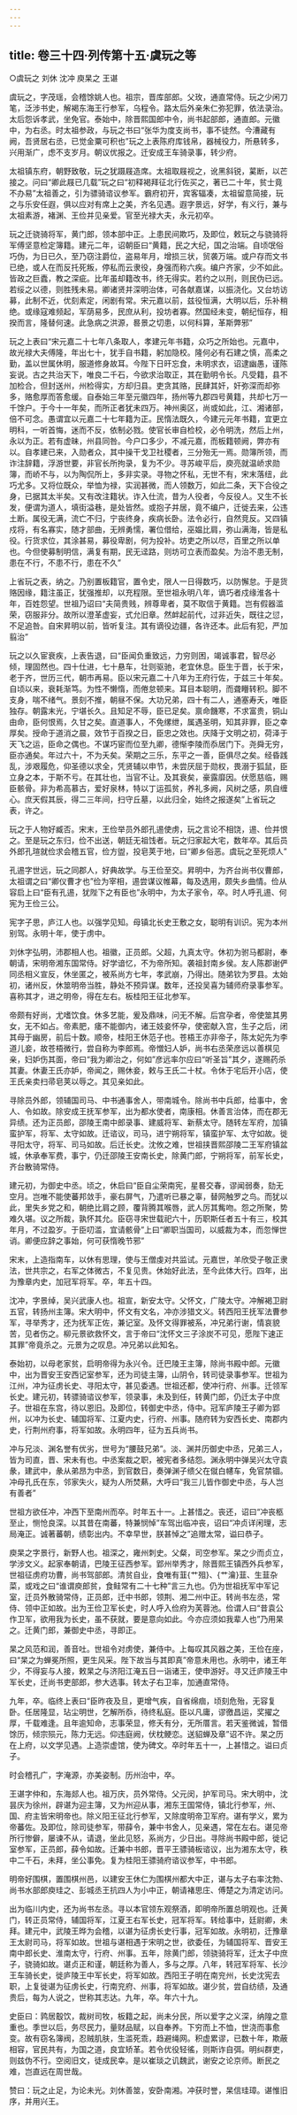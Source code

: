 ```yaml
---
---
---
```

title: 卷三十四·列传第十五·虞玩之等
---

○虞玩之  刘休  沈冲  庾杲之  王谌

虞玩之，字茂瑶，会稽馀姚人也。祖宗，晋库部郎。父玫，通直常侍。玩之少闲刀笔，泛涉书史，解褐东海王行参军，乌程令。路太后外亲朱仁弥犯罪，依法录治。太后怨诉孝武，坐免官。泰始中，除晋熙国郎中令，尚书起部郎，通直郎。元徽中，为右丞。时太祖参政，与玩之书曰“张华为度支尚书，事不徒然。今漕藏有阙，吾贤居右丞，已觉金粟可积也”玩之上表陈府库钱帛，器械役力，所悬转多，兴用渐广，虑不支岁月。朝议优报之。迁安成王车骑录事，转少府。

太祖镇东府，朝野致敬，玩之犹蹑屐造席。太祖取屐视之，讹黑斜锐，蒵断，以芒接之。问曰“卿此屐已几载”玩之曰“初释褐拜征北行佐买之，著已二十年，贫士竟不办易”太祖善之，引为骠骑谘议参军。霸府初开，宾客辐凑，太祖留意简接，玩之与乐安任遐，俱以应对有席上之美，齐名见遇。遐字景远，好学，有义行，兼与太祖素游，褚渊、王俭并见亲爱。官至光禄大夫，永元初卒。

玩之迁骁骑将军，黄门郎，领本部中正。上患民间欺巧，及即位，敕玩之与骁骑将军傅坚意检定簿籍。建元二年，诏朝臣曰“黄籍，民之大纪，国之治端。自顷氓俗巧伪，为日已久，至乃窃注爵位，盗易年月，增损三状，贸袭万端。或户存而文书已绝，或人在而反托死叛，停私而云隶役，身强而称六疾。编户齐家，少不如此。皆政之巨蠹，教之深疵。比年虽却籍改书，终无得实。若约之以刑，则民伪已远。若绥之以德，则胜残未易。卿诸贤并深明治体，可各献嘉谋，以振浇化。又台坊访募，此制不近，优刻素定，闲剧有常。宋元嘉以前，兹役恒满，大明以后，乐补稍绝。或缘寇难频起，军荫易多，民庶从利，投坊者寡。然国经未变，朝纪恒存，相揆而言，隆替何速。此急病之洪源，晷景之切患，以何科算，革斯弊邪”

玩之上表曰“宋元嘉二十七年八条取人，孝建元年书籍，众巧之所始也。元嘉中，故光禄大夫傅隆，年出七十，犹手自书籍，躬加隐校。隆何必有石建之慎，高柔之勤，盖以世属休明，服道修身故耳。今陛下日旰忘食，未明求衣，诏逮幽愚，谨陈妄说。古之共治天下，唯良二千石，今欲求治取正，其在勤明令长。凡受籍，县不加检合，但封送州，州检得实，方却归县。吏贪其赂，民肆其奸，奸弥深而却弥多，赂愈厚而答愈缓。自泰始三年至元徽四年，扬州等九郡四号黄籍，共却七万一千馀户。于今十一年矣，而所正者犹未四万。神州奥区，尚或如此，江、湘诸部，倍不可念。愚谓宜以元嘉二十七年籍为正。民惰法既久，今建元元年书籍，宜更立明科，一听首悔，迷而不反，依制必戮。使官长审自检校，必令明洗，然后上州，永以为正。若有虚昧，州县同咎。今户口多少，不减元嘉，而板籍顿阙，弊亦有以。自孝建已来，入勋者众，其中操干戈卫社稷者，三分殆无一焉。勋簿所领，而诈注辞籍，浮游世要，非官长所拘录，复为不少。寻苏峻平后，庾亮就温峤求勋簿，而峤不与，以为陶侃所上，多非实录。寻物之怀私，无世不有，宋末落纽，此巧尤多。又将位既众，举恤为禄，实润甚微，而人领数万，如此二条，天下合役之身，已据其太半矣。又有改注籍状。诈入仕流，昔为人役者，今反役人。又生不长发，便谓为道人，填街溢巷，是处皆然。或抱子并居，竟不编户，迁徙去来，公违土断。属役无满，流亡不归，宁丧终身，疾病长卧。法令必行，自然竞反。又四镇戍将，有名寡实，随才部曲，无辨勇懦，署位借给，巫媪比肩，弥山满海，皆是私役。行货求位，其涂甚易，募役卑剧，何为投补。坊吏之所以尽，百里之所以单也。今但使募制明信，满复有期，民无迳路，则坊可立表而盈矣。为治不患无制，患在不行，不患不行，患在不久”

上省玩之表，纳之。乃别置板籍官，置令史，限人一日得数巧，以防懈怠。于是货赂因缘，籍注虽正，犹强推却，以充程限。至世祖永明八年，谪巧者戍缘淮各十年，百姓怨望。世祖乃诏曰“夫简贵贱，辨尊卑者，莫不取信于黄籍。岂有假器滥荣，窃服非分。故所以澄革虚妄，式允旧章。然衅起前代，过非近失，既往之愆，不足追咎。自宋昇明以前，皆听复注。其有谪役边疆，各许还本。此后有犯，严加翦治”

玩之以久宦衰疾，上表告退，曰“臣闻负重致远，力穷则困，竭诚事君，智尽必倾，理固然也。四十仕进，七十悬车，壮则驱驰，老宜休息。臣生于晋，长于宋，老于齐，世历三代，朝市再易。臣以宋元嘉二十八年为王府行佐，于兹三十年矣。自顷以来，衰耗渐笃。为性不懒惰，而倦怠顿来。耳目本聪明，而聋矒转积。脚不支身，喘不绪气。景刻不推，朝昼不保。大功兄弟，四十有二人，通塞寿夭，唯臣独存。朝露末光，宁堪长久。且知足不辱，臣已足矣。禀命饑寒，不求富贵，铜山由命，臣何恨焉，久甘之矣。直道事人，不免缧绁，属遇圣明，知其非罪，臣之幸厚矣。授命于道消之晨，效节于百揆之日，臣忠之效也。庆降于文明之初，荷泽于天飞之运，臣命之偶也。不谋巧宦而位至九卿，德惭李陵而忝居门下。尧舜无穷，臣亦通矣。年过六十，不为夭矣。荣期之三乐，东平之一善，臣俱尽之矣。经昏践乱，涉艰履危，仰圣德以求全，凭贤辅以申节，未尝厌屈于勋权，畏溺于狐鼠，臣立身之本，于斯不亏。在其壮也，当官不让。及其衰矣，豪露靡因。伏愿慈临，赐臣骸骨。非为希高慕古，爱好泉林，特以丁运孤贫，养礼多阙，风树之感，夙自缠心。庶天假其辰，得二三年间，扫守丘墓，以此归全，始终之报遂矣”上省玩之表，许之。

玩之于人物好臧否。宋末，王俭举员外郎孔逷使虏，玩之言论不相饶，逷、俭并恨之。至是玩之东归，俭不出送，朝廷无祖饯者。玩之归家起大宅，数年卒。其后员外郎孔瑄就俭求会稽五官，俭方盥，投皂荚于地，曰“卿乡俗恶。虞玩之至死烦人”

孔逷字世远，玩之同郡人，好典故学。与王俭至交。昇明中，为齐台尚书仪曹郎，太祖谓之曰“卿仪曹才也”俭为宰相，逷尝谋议帷幕，每及选用，颇失乡曲情。俭从容启上曰“臣有孔逷，犹陛下之有臣也”永明中，为太子家令，卒。时人呼孔逷、何宪为王俭三公。

宪字子思，庐江人也。以强学见知。母镇北长史王敷之女，聪明有训识。宪为本州别驾。永明十年，使于虏中。

刘休字弘明，沛郡相人也。祖徽，正员郎。父超，九真太守。休初为驸马都尉，奉朝请，宋明帝湘东国常侍。好学谙忆，不为帝所知。袭祖封南乡侯。友人陈郡谢俨同丞相义宣反，休坐匿之，被系尚方七年，孝武崩，乃得出。随弟钦为罗县。太始初，诸州反，休筮明帝当胜，静处不预异谋。数年，还投吴喜为辅师府录事参军。喜称其才，进之明帝，得在左右。板桂阳王征北参军。

帝颇有好尚，尤嗜饮食。休多艺能，爰及鼎味，问无不解。后宫孕者，帝使筮其男女，无不如占。帝素肥，痿不能御内，诸王妓妾怀孕，使密献入宫，生子之后，闭其母于幽房，前后十数。顺帝，桂阳王休范子也。苍梧王亦非帝子，陈太妃先为李道儿妾，故苍梧微行，尝自称为李郎焉。帝憎妇人妒，尚书右丞荣彦远以善棋见亲，妇妒伤其面，帝曰“我为卿治之，何如”彦远率尔应曰“听圣旨”其夕，遂赐药杀其妻。休妻王氏亦妒，帝闻之，赐休妾，敕与王氏二十杖。令休于宅后开小店，使王氏亲卖扫帚皂荚以辱之。其见亲如此。

寻除员外郎，领辅国司马、中书通事舍人，带南城令。除尚书中兵郎，给事中，舍人、令如故。除安成王抚军参军，出为都水使者，南康相。休善言治体，而在郡无异绩。还为正员郎，邵陵王南中郎录事、建威将军、新蔡太守。随转左军府，加镇蛮护军，将军、太守如故。迁谘议，司马，进宁朔将军，镇蛮护军、太守如故。徙寻阳太守，将军、司马如故。后迁长史。沈攸之难，世祖挟晋熙邵陵二王军府镇盆城，休承奉军费，事宁，仍迁邵陵王安南长史，除黄门郎，宁朔将军，前军长史，齐台散骑常侍。

建元初，为御史中丞。顷之，休启曰“臣自尘荣南宪，星晷交春，谬闻弱奏，劾无空月。岂唯不能使蕃邦敛手，豪右屏气，乃遣听已暴之辜，替网触罗之鸟。而犹以此，里失乡党之和，朝绝比肩之顾，覆背腾其喉唇，武人厉其觜吻。怨之所聚，势难久堪。议之所裁，孰怀其允。臣窃寻宋世载祀六十，历职斯任者五十有三，校其年月，不过盈岁。于臣叨滥，宜请骸骨”上曰“卿职当国司，以威裁为本，而忽惮世诮。卿便应辞之事始，何可获惰晚节邪”

宋末，上造指南车，以休有思理，使与王僧虔对共监试。元嘉世，羊欣受子敬正隶法，世共宗之，右军之体微古，不复见贵。休始好此法，至今此体大行。四年，出为豫章内史，加冠军将军。卒，年五十四。

沈冲，字景绰，吴兴武康人也。祖宣，新安太守。父怀文，广陵太守。冲解褐卫尉五官，转扬州主簿。宋大明中，怀文有文名，冲亦涉猎文义。转西阳王抚军法曹参军，寻举秀才，还为抚军正佐，兼记室。及怀文得罪被系，冲兄弟行谢，情哀貌苦，见者伤之。柳元景欲救怀文，言于帝曰“沈怀文三子涂炭不可见，愿陛下速正其罪”帝竟杀之。元景为之叹息。冲兄弟以此知名。

泰始初，以母老家贫，启明帝得为永兴令。迁巴陵王主簿，除尚书殿中郎。元徽中，出为晋安王安西记室参军，还为司徒主簿，山阴令，转司徒录事参军。世祖为江州，冲为征虏长史、寻阳太守，甚见委遇。世祖还都，使冲行府、州事。迁领军长史。建元初，转骠骑谘议参军，领录事，未及到任，转黄门郎，仍迁太子中庶子。世祖在东宫，待以恩旧。及即位，转御史中丞，侍中。冠军庐陵王子卿为郢州，以冲为长史、辅国将军、江夏内史，行府、州事。随府转为安西长史、南郡内史，行荆州府事，将军如故。永明四年，征为五兵尚书。

冲与兄淡、渊名誉有优劣，世号为“腰鼓兄弟”。淡、渊并历御史中丞，兄弟三人，皆为司直，晋、宋未有也。中丞案裁之职，被宪者多结怨。渊永明中弹吴兴太守袁彖，建武中，彖从弟昂为中丞，到官数日，奏弹渊子缋父在僦白幰车，免官禁锢。冲母孔氏在东，邻家失火，疑为人所焚爇，大呼曰“我三儿皆作御史中丞，与人岂有善者”

世祖方欲任冲，冲西下至南州而卒。时年五十一。上甚惜之。丧还，诏曰“冲丧柩至止，恻怆良深。以其昔在南蕃，特兼悯悼”车驾出临冲丧，诏曰“冲贞详闲理，志局淹正。诚著蕃朝，绩彰出内。不幸早世，朕甚悼之”追赠太常，谥曰恭子。

庾杲之字景行，新野人也。祖深之，雍州刺史。父粲，司空参军。杲之少而贞立，学涉文义。起家奉朝请，巴陵王征西参军。郢州举秀才，除晋熙王镇西外兵参军，世祖征虏府功曹，尚书驾部郎。清贫自业，食唯有韮{艹殂}、{艹瀹}韮、生韮杂菜，或戏之曰“谁谓庾郎贫，食鲑常有二十七种”言三九也。仍为世祖抚军中军记室，迁员外散骑常侍，正员郎，迁中书郎，领荆、湘二州中正。转尚书左丞，常侍、领中正如故。出为王俭卫军长史，时人呼入俭府为芙蓉池。俭谓人曰“昔袁公作卫军，欲用我为长史，虽不获就，要是意向如此。今亦应须如我辈人也”乃用杲之。迁黄门郎，兼御史中丞，寻即正。

杲之风范和润，善音吐。世祖令对虏使，兼侍中。上每叹其风器之美，王俭在座，曰“杲之为蝉冕所照，更生风采。陛下故当与其即真”帝意未用也。永明中，诸王年少，不得妄与人接，敕杲之与济阳江淹五日一诣诸王，使申游好。寻又迁庐陵王中军长史，迁尚书吏部郎，参大选事。转太子右卫率，加通直常侍。

九年，卒。临终上表曰“臣昨夜及旦，更增气疾，自省绵痼，顷刻危殆，无容复卧。任居隆显，玷尘明世，乞解所忝，待终私庭。臣以凡庸，谬徼昌运，奖擢之厚，千载难逢。且年逾知命，志事荣显，修夭有分，无所厝言。若天鉴微诚，暂借馀历，倾宗殒元，陈力无远。仰违庭阙，伏枕鲠恋。送貂蝉及章”诏不许。杲之历在上府，以文学见遇。上造崇虚馆，使为碑文。卒时年五十一，上甚惜之。谥曰贞子。

时会稽孔广，字淹源，亦美姿制。历州治中，卒。

王谌字仲和，东海郯人也。祖万庆，员外常侍。父元闵，护军司马。宋大明中，沈昙庆为徐州，辟谌为迎主簿，又为州迎从事，湘东王国常侍，镇北行参军，州、国、府主皆宋明帝也。除义阳王征北行参军，又除度明帝卫军府。谌有学义，累为帝蕃佐。及即位，除司徒参军，带薛令，兼中书舍人，见亲遇，常在左右。谌见帝所行惨僻，屡谏不从，请退，坐此见怒，系尚方，少日出。寻除尚书殿中郎，徙记室参军，正员郎，薛令如故。迁兼中书郎，晋平王骠骑板谘议，出为湘东太守，秩中二千石，未拜，坐公事免。复为桂阳王骠骑府谘议参军，中书郎。

明帝好围棋，置围棋州邑，以建安王休仁为围棋州都大中正，谌与太子右率沈勃、尚书水部郎庾珪之、彭城丞王抗四人为小中正，朝请褚思庄、傅楚之为清定访问。

出为临川内史，还为尚书左丞。寻以本官领东观祭酒，即明帝所置总明观也。迁黄门，转正员常侍，辅国将军，江夏王右军长史，冠军将军。转给事中，廷尉卿，未拜。建元中，武陵王晔为会稽，以谌为征虏长史行事，冠军如故。永明初，迁豫章王太尉司马，将军如故。世祖与谌相遇于宋明之世，欲委任，为辅国将军、晋安王南中郎长史、淮南太守，行府、州事。五年，除黄门郎，领骁骑将军，迁太子中庶子，骁骑如故。谌贞正和谨，朝廷称为善人，多与之厚。八年，转冠军将军、长沙王车骑长史，徙庐陵王中军长史，将军如故。西阳王子明在南兖州，长史沈宪去职，上复徙谌为征虏长史，行南兖府、州事，将军如故。谌少贫，尝自纺绩，及通贵后，每为人说之，世称其志达。九年，卒。年六十九。

史臣曰：鹑居鷇饮，裁树司牧，板籍之起，尚未分民，所以爱字之义深，纳隍之意重也。季世以后，务尽民力，量财品赋，以自奉养。下穷而上不恤，世浇而事愈变。故有窃名簿阀，忍贼肌肤，生滥死乖，趋避绳网。积虚累谬，已数十年，欺蔽相容，官民共有，为国之道，良宜矫革。若令优役轻徭，则斯诈自弭。明纠群吏，则兹伪不行。空阅旧文，徒成民幸。是以崔琰之讥魏武，谢安之论京师。断民之难，岂直远在周世哉。

赞曰：玩之止足，为论未光。刘休善筮，安卧南湘。冲获时誉，杲信珪璋。谌惟旧序，并用兴王。

